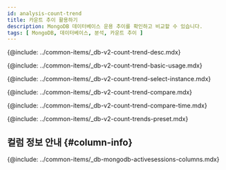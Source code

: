 ```yaml
---
id: analysis-count-trend
title: 카운트 추이 활용하기
description: MongoDB 데이터베이스 운용 추이를 확인하고 비교할 수 있습니다.
tags: [ MongoDB, 데이터베이스, 분석, 카운트 추이 ]
---
```


<!-- description-->
{@include: ../common-items/_db-v2-count-trend-desc.mdx}


<!-- ## 기본 화면 안내-->
{@include: ../common-items/_db-v2-count-trend-basic-usage.mdx} 

<!-- ### 비교 대상 선택하기-->
{@include: ../common-items/_db-v2-count-trend-select-instance.mdx} 

<!-- ### 액티브 세션 정보 비교하기-->
{@include: ../common-items/_db-v2-count-trend-compare.mdx} 

<!-- ### 특정 시간 비교하기-->
{@include: ../common-items/_db-v2-count-trend-compare-time.mdx} 

<!--## 프리셋-->
{@include: ../common-items/_db-v2-count-trends-preset.mdx} 

## 컬럼 정보 안내 {#column-info}

{@include: ../common-items/_db-mongodb-activesessions-columns.mdx}